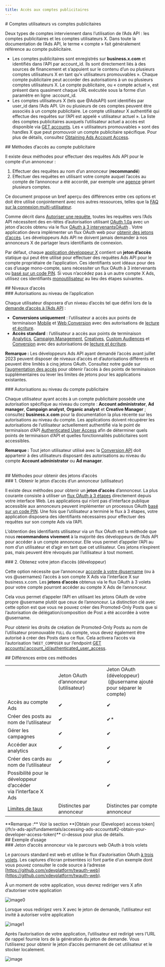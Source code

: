 ```yaml
---
title: Accès aux comptes publicitaires
---
```


<div id="user-accounts-vs-ad-accounts">
  # Comptes utilisateurs vs comptes publicitaires
</div>

Deux types de comptes interviennent dans l’utilisation de l’Ads API : les comptes publicitaires et les comptes utilisateurs X. Dans toute la documentation de l’Ads API, le terme « compte » fait généralement référence au compte publicitaire.

* Les comptes publicitaires sont enregistrés sur **business.x.com** et identifiés dans l’API par account_id. Ils sont directement liés à des sources de financement et s’appuient sur le contenu d’un ou plusieurs comptes utilisateurs X en tant qu’« utilisateurs promouvables ». Chaque compte publicitaire peut accorder des autorisations à un ou plusieurs comptes utilisateurs X. Le compte publicitaire, ou « compte actuel », est présent dans quasiment chaque URL exécutée sous la forme d’un paramètre en ligne :account_id.
* Les comptes utilisateurs X (tels que @AdsAPI) sont identifiés par user_id dans l’Ads API. Un ou plusieurs de ces comptes peuvent être associés à un compte publicitaire. Le compte utilisateur X authentifié qui effectue des requêtes sur l’API est appelé « utilisateur actuel ». La liste des comptes publicitaires auxquels l’utilisateur actuel a accès est disponible via [GET accounts](/fr/x-ads-api/campaign-management#accounts). Les « utilisateurs promouvables » sont des handles X que peut promouvoir un compte publicitaire spécifique. Pour plus de détails, consultez [Obtaining Ads Account Access](/fr/x-ads-api/introduction).

<div id="methods-for-ad-account-access">
  ## Méthodes d’accès au compte publicitaire
</div>

Il existe deux méthodes pour effectuer des requêtes Ads API pour le compte d’un annonceur :

1. Effectuer des requêtes au nom d’un annonceur (**recommandé**)
2. Effectuer des requêtes en utilisant votre compte auquel l’accès au compte de l’annonceur a été accordé, par exemple une [agence](https://business.x.com/en/blog/agencies-manage-multiple-Twitter-Ads-accounts.html) gérant plusieurs comptes.

Ce document propose un bref aperçu des différences entre ces options et doit être utilisé conjointement avec nos autres ressources, telles que la [FAQ sur la connexion multi-utilisateur](https://business.x.com/en/help/troubleshooting/multi-user-login-faq.html).

Comme décrit dans [Autoriser une requête](/fr/resources/fundamentals/authentication#authorizing-a-request#authorizing-a-request), toutes les requêtes vers l’Ads API nécessitent des en-têtes d’autorisation utilisant [OAuth 1.0a](/fr/resources/fundamentals/authentication) avec un jeton d’accès obtenu via le flux [OAuth à 3 intervenants](/fr/resources/fundamentals/authentication#obtaining-access-tokens-using-3-legged-oauth-flow)[OAuth](/fr/resources/fundamentals/authentication#obtaining-access-tokens-using-3-legged-oauth-flow) . Votre application devra implémenter un flux OAuth web pour [obtenir des jetons d’accès](/fr/resources/fundamentals/authentication#oauth-1-0a-2). Les développeurs Ads API ne doivent jamais demander à nos annonceurs X de partager leurs identifiants de connexion.

Par défaut, chaque [application développeur X](/fr/resources/fundamentals/developer-apps) contient un **jeton d’accès** statique qui peut être utilisé pour effectuer des requêtes Ads API pour le compte propriétaire de l’application. Ces identifiants sont idéaux pour des cas d’usage mono-compte, sans nécessiter un flux OAuth à 3 intervenants ou [basé sur un code PIN](/fr/resources/fundamentals/authentication#pin-based-authorization). Si vous n’accédez pas à un autre compte X Ads, utilisez ces identifiants [monoutilisateur](/fr/resources/fundamentals/authentication#oauth-1-0a-2) au lieu des étapes suivantes.

<div id="levels-of-access">
  ## Niveaux d’accès
</div>

<div id="app-level-permissions">
  ### Autorisations au niveau de l’application
</div>

Chaque utilisateur disposera d’un niveau d’accès tel que défini lors de la [demande d’accès à l’Ads API](/fr/x-ads-api/getting-started/step-by-step-guide) :

* **Conversions uniquement** : l’utilisateur a accès aux points de terminaison [Mobile](/fr/x-ads-api/measurement/mobile-conversions) et [Web Conversion](/fr/x-ads-api/measurement/web-conversions) avec des autorisations de [lecture et écriture](/fr/resources/fundamentals/developer-apps).
* **Accès standard** : l’utilisateur a accès aux points de terminaison [Analytics](/fr/x-ads-api/analytics), [Campaign Management](https://developer.x.com/en/docs/twitter-ads-api/campaign-management/overview), [Creatives](https://developer.x.com/en/docs/twitter-ads-api/creatives/overview), [Custom Audiences](https://developer.x.com/en/docs/twitter-ads-api/audiences/overview) et [Conversion](/fr/x-ads-api/measurement/web-conversions) avec des autorisations de [lecture et écriture](/fr/resources/fundamentals/developer-apps).

**Remarque :** Les développeurs Ads API ayant demandé l’accès avant juillet 2023 peuvent disposer de niveaux d’accès et d’autorisations différents et peuvent être limités à cinq jetons OAuth. Consultez notre guide sur [l’augmentation des accès](/fr/x-ads-api/getting-started/increasing-access) pour obtenir l’accès à des points de terminaison supplémentaires ou lever les limites de jetons pour les applications existantes.

<div id="ad-account-level-permissions">
  ### Autorisations au niveau du compte publicitaire
</div>

Chaque utilisateur ayant accès à un compte publicitaire possède une autorisation spécifique au niveau du compte : **Account administrator**, **Ad manager**, **Campaign analyst**, **Organic analyst** et **Creative Manager** ; consultez **business.x.com** pour la documentation la plus récente sur les autorisations au niveau du compte. Les applications doivent récupérer les autorisations de l’utilisateur actuellement authentifié via le point de terminaison d’API [Authenticated User Access](/fr/x-ads-api/campaign-management#authenticated-user-access) afin de déterminer quels points de terminaison d’API et quelles fonctionnalités publicitaires sont accessibles.

**Remarque :** Tout jeton utilisateur utilisé avec la [Conversion API](/fr/x-ads-api/measurement/web-conversions) doit appartenir à des utilisateurs disposant des autorisations au niveau du compte **Account administrator** ou **Ad manager**.                                                                                                                                              

<div id="methods-of-obtaining-access-tokens">
  ## Méthodes pour obtenir des jetons d’accès
</div>

<div id="1-obtain-an-advertisers-user-access-token">
  ### 1. Obtenir le jeton d’accès d’un annonceur (utilisateur)
</div>

Il existe deux méthodes pour obtenir un **jeton d’accès** d’annonceur. La plus courante consiste à utiliser un [flux OAuth à 3 étapes](/fr/resources/fundamentals/authentication#obtaining-access-tokens-using-3-legged-oauth-flow) directement depuis votre interface Web. Les applications qui n’ont pas d’interface publique accessible aux annonceurs peuvent implémenter un processus OAuth [basé sur un code PIN](/fr/resources/fundamentals/authentication#pin-based-authorization). Une fois que l’utilisateur a terminé le flux à 3 étapes, votre application disposera des identifiants nécessaires pour effectuer des requêtes sur son compte Ads via l’API.

L’obtention des identifiants utilisateur via un flux OAuth est la méthode que nous **recommandons vivement** à la majorité des développeurs de l’Ads API pour accéder à un compte annonceur. Elle vous permet d’appeler l’API au nom d’un utilisateur et d’agir en tant que cet utilisateur. Ces jetons n’expirent pas, mais peuvent être révoqués par l’utilisateur à tout moment.

<div id="2-obtain-your-developer-access-token">
  ### 2. Obtenez votre jeton d’accès (développeur)
</div>

Cette option nécessite que l’annonceur [accorde à votre @username](https://business.x.com/en/help/troubleshooting/multi-user-login-faq.html) (ou à vos @usernames) l’accès à son compte X Ads via l’interface X sur business.x.com. Les **jetons d’accès** obtenus via le flux OAuth à 3 volets pour votre compte pourront accéder au compte X Ads de l’annonceur.

Cela vous permet d’appeler l’API en utilisant les jetons OAuth de votre propre @username plutôt que ceux de l’annonceur. La distinction clé avec cette option est que vous ne pouvez créer des Promoted-Only Posts que si l’autorisation de délégation/composition de Post a été accordée à votre @username.

Pour obtenir les droits de création de Promoted-Only Posts au nom de l’utilisateur promouvable `FULL` du compte, vous devez également être autorisé à créer des Posts dans ce flux. Cela activera l’accès via l’autorisation `TWEET_COMPOSER` sur l’endpoint [GET accounts/:account_id/authenticated_user_access](/fr/x-ads-api/campaign-management#accounts).

<div id="differences-between-these-methods">
  ## Différences entre ces méthodes
</div>

|     |     |     |
| :--- | :--- | :--- |
|     | Jeton OAuth d’annonceur (utilisateur) | Jeton OAuth (développeur)  <br /> (@username ajouté pour séparer le compte) |
| Accès au compte Ads | ✔   | ✔   |
| Créer des posts au nom de l’utilisateur | ✔   | ✔*  |
| Gérer les campagnes | ✔   | ✔   |
| Accéder aux analytics | ✔   | ✔   |
| Créer des cards au nom de l’utilisateur | ✔   | ✔   |
| Possibilité pour le développeur d’accéder  <br />via l’interface X Ads |     | ✔   |
| [Limites de taux](/fr/x-api/enterprise-gnip-2.0/fundamentals/rate-limits) | Distinctes par annonceur | Distinctes par compte annonceur |

<Note>
  **Remarque :** Voir la section **[Obtain your (Developer) access token](/fr/x-ads-api/fundamentals/accessing-ads-accounts#2-obtain-your-developer-access-token)** ci-dessus pour plus de détails.
</Note>

<div id="sample-use-case">
  ## Exemple d’usage
</div>

<div id="advertisers-access-token-via-oauth-3-legged-web-flow">
  ### Jeton d’accès annonceur via le parcours web OAuth à trois volets
</div>

Le parcours standard est web et utilise le flux d’autorisation OAuth [à trois volets](/fr/resources/fundamentals/authentication#obtaining-access-tokens-using-3-legged-oauth-flow). Les captures d’écran présentées ici font partie d’un exemple dont vous pouvez consulter le code source à l’adresse [https://github.com/xdevplatform/twauth-web](https://github.com/xdevplatform/twauth-web).

À un moment de votre application, vous devrez rediriger vers X afin d’autoriser votre application

<Frame>
  <img src="https://cdn.cms-twdigitalassets.com/content/dam/developer-twitter/images/twauth-web-2.png" alt="image0" />
</Frame>

Lorsque vous redirigez vers X avec le jeton de demande, l’utilisateur est invité à autoriser votre application

<Frame>
  <img src="https://cdn.cms-twdigitalassets.com/content/dam/developer-twitter/images/twauth-web-3.png" alt="image1" />
</Frame>

Après l’autorisation de votre application, l’utilisateur est redirigé vers l’URL de rappel fournie lors de la génération du jeton de demande. Vous l’utiliserez pour obtenir le jeton d’accès permanent de cet utilisateur et le stocker localement.

<Frame>
  <img src="https://cdn.cms-twdigitalassets.com/content/dam/developer-twitter/images/twauth-web-4.png" alt="image" />
</Frame>